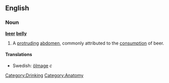 ==English==
===Noun===
{{wikipedia}}
'''[[beer]] [[belly]]'''
#A [[protruding]] [[abdomen]], commonly attributed to the [[consumption]] of beer.

====Translations====
*Swedish: [[ölmage]] ''c''

[[Category:Drinking]] [[Category:Anatomy]]